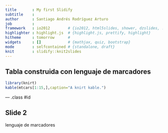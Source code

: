 ```yaml
---
title       : My first Slidify
subtitle    : 
author      : Santiago Andrés Rodríguez Arturo  
job         : 
framework   : io2012        # {io2012, html5slides, shower, dzslides, ...}
highlighter : highlight.js  # {highlight.js, prettify, highlight}
hitheme     : tomorrow      # 
widgets     : []            # {mathjax, quiz, bootstrap}
mode        : selfcontained # {standalone, draft}
knit        : slidify::knit2slides
---
```


## Tabla construida con lenguaje de marcadores 

```r
library(knirt)
kable(mtcars[1:15,],caption="A knirt kable.")
```


--- .class #id 

## Slide 2
lenguaje de marcadores 


